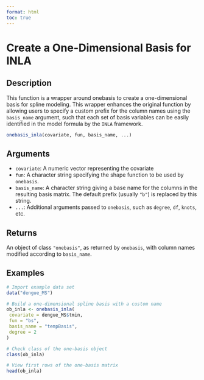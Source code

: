 ```yaml
---
format: html
toc: true
---
```


# Create a One-Dimensional Basis for INLA

## Description

This function is a wrapper around onebasis to create a one-dimensional basis for spline modeling. This wrapper enhances the original function by allowing users to specify a custom prefix for the column names using the `basis_name` argument, such that each set of basis variables can be easily identified in the model formula by the `INLA` framework.

```r
onebasis_inla(covariate, fun, basis_name, ...)
```

## Arguments

- `covariate`: A numeric vector representing the covariate
- `fun`: A character string specifying the shape function to be used by `onebasis`.
- `basis_name`: A character string giving a base name for the columns in the resulting basis matrix. The default prefix (usually `"b"`) is replaced by this string.
- `...`: Additional arguments passed to `onebasis`, such as `degree`, `df`, `knots`, etc.

## Returns

An object of class `"onebasis"`, as returned by `onebasis`, with column names modified according to `basis_name`.

## Examples

```r
# Import example data set
data("dengue_MS")

# Build a one-dimensional spline basis with a custom name
ob_inla <- onebasis_inla(
 covariate = dengue_MS$tmin,
 fun = "bs",
 basis_name = "tempBasis",
 degree = 2
)

# Check class of the one-basis object
class(ob_inla)

# View first rows of the one-basis matrix
head(ob_inla)
```
